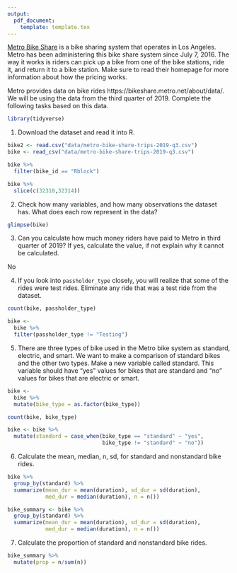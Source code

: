 ```yaml
---
output: 
  pdf_document:
    template: template.tex
---
```


\section{Keeping R tidy - Answer Key}

[Metro Bike Share](https://bikeshare.metro.net/) is a bike sharing system that operates in Los Angeles. Metro has been administering this bike share system since July 7, 2016. The way it works is riders can pick up a bike from one of the bike stations, ride it, and return it to a bike station. Make sure to read their homepage for more information about how the pricing works. 

Metro provides data on bike rides https://bikeshare.metro.net/about/data/. We will be using the data from the third quarter of 2019. Complete the following tasks based on this data.

```r
library(tidyverse)
```


1. Download the dataset and read it into R.

```r
bike2 <- read.csv("data/metro-bike-share-trips-2019-q3.csv")
bike <- read_csv("data/metro-bike-share-trips-2019-q3.csv")

```

```r
bike %>% 
  filter(bike_id == "Rblock")
```

```r
bike %>% 
  slice(c(32310,32314))

```


2. Check how many variables, and how many observations the dataset has. What does each row represent in the data?

```r
glimpse(bike)
```


3. Can you calculate how much money riders have paid to Metro in third quarter of 2019? If yes, calculate the value, if not explain why it cannot be calculated.

No

4. If you look into `passholder_type` closely, you will realize that some of the rides were test rides. Eliminate any ride that was a test ride from the dataset. 

```r
count(bike, passholder_type)

bike <- 
  bike %>% 
  filter(passholder_type != "Testing")
```


5. There are three types of bike used in the Metro bike system as standard, electric, and smart. We want to make a comparison of standard bikes and the other two types. Make a new variable called standard. This variable should have "yes" values for bikes that are standard and "no" values for bikes that are electric or smart.

```r
bike <-
  bike %>% 
  mutate(bike_type = as.factor(bike_type))

count(bike, bike_type)
```

```r
bike <- bike %>% 
  mutate(standard = case_when(bike_type == "standard" ~ "yes",
                              bike_type != "standard" ~ "no"))
```


6. Calculate the mean, median, n, sd, for standard and nonstandard bike rides.

```r
bike %>% 
  group_by(standard) %>% 
  summarize(mean_dur = mean(duration), sd_dur = sd(duration),
            med_dur = median(duration), n = n())

bike_summary <- bike %>% 
  group_by(standard) %>% 
  summarize(mean_dur = mean(duration), sd_dur = sd(duration),
            med_dur = median(duration), n = n())

```


7. Calculate the proportion of standard and nonstandard bike rides.

```r
bike_summary %>% 
  mutate(prop = n/sum(n))
```

